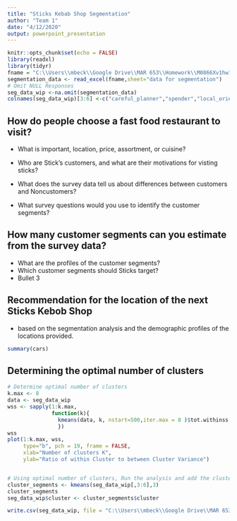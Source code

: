 ---
title: "Sticks Kebab Shop Segmentation"
author: "Team 1"
date: "4/12/2020"
output: powerpoint_presentation
---

```{r setup, include=FALSE}
knitr::opts_chunk$set(echo = FALSE)
library(readxl)
library(tidyr)
fname = "C:\\Users\\mbeck\\Google Drive\\MAR 653\\Homework\\M0866Xv1hw1assignmentfile.xlsx"
segmentation_data <- read_excel(fname,sheet="data for segmentation")
# Omit NULL Responses
seg_data_wip <-na.omit(segmentation_data)
colnames(seg_data_wip)[3:6] <-c("careful_planner","spender","local_oriented","health_oriented")

```

## How do people choose a fast food restaurant to visit?

- What is important, location, price, assortment, or cuisine?
- Who are Stick's customers, and what are their motivations for visting sticks?
- What does the survey data tell us about differences between customers and
Noncustomers?

- What survey questions would you use to identify the customer segments?

## How many customer segments can you estimate from the survey data?

- What are the profiles of the customer segments?
- Which customer segments should Sticks target?
- Bullet 3

## Recommendation for the location of the next Sticks Kebob Shop 

- based on the segmentation analysis and the demographic profiles of the locations provided.



```{r cars, echo = TRUE}
summary(cars)
```

## Determining the optimal number of clusters

```{r pressure}

# Determine optimal number of clusters
k.max <- 8
data <- seg_data_wip
wss <- sapply(1:k.max, 
              function(k){
                kmeans(data, k, nstart=500,iter.max = 8 )$tot.withinss
                })
wss
plot(1:k.max, wss,
     type="b", pch = 19, frame = FALSE, 
     xlab="Number of clusters K",
     ylab="Ratio of within Cluster to between Cluster Variance")


# Using optimal number of clusters, Run the analysis and add the cluster indicators.
cluster_segments <- kmeans(seg_data_wip[,3:6],3)
cluster_segments
seg_data_wip$cluster <- cluster_segments$cluster

write.csv(seg_data_wip, file = "C:\\Users\\mbeck\\Google Drive\\MAR 653\\Homework\\clustered_segments.csv")


```

